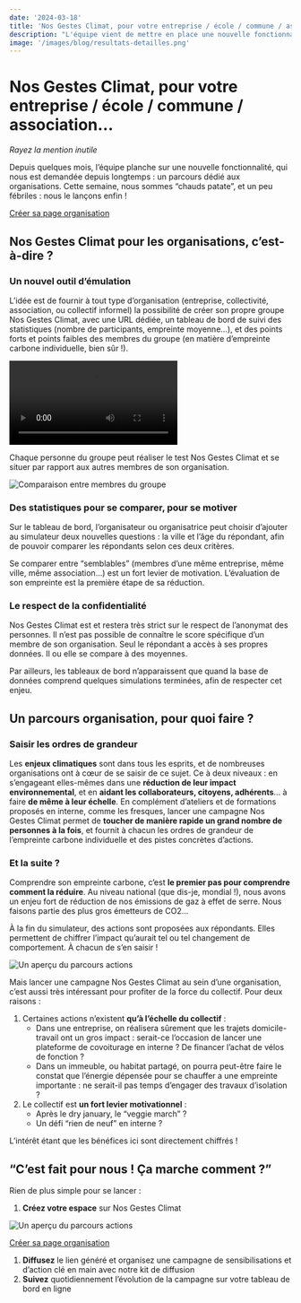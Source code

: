 ```yaml
---
date: '2024-03-18'
title: 'Nos Gestes Climat, pour votre entreprise / école / commune / association…'
description: "L'équipe vient de mettre en place une nouvelle fonctionnalité, qui permet d'aisément créer un groupe de simulation, avec un tableau de bord de suivi. "
image: '/images/blog/resultats-detailles.png'
---
```


# Nos Gestes Climat, pour votre entreprise / école / commune / association…

_Rayez la mention inutile_

Depuis quelques mois, l’équipe planche sur une nouvelle fonctionnalité, qui nous est demandée depuis longtemps : un parcours dédié aux organisations. Cette semaine, nous sommes “chauds patate”, et un peu fébriles : nous le lançons enfin !

<div className="text-center">
  <a
    href="https://nosgestesclimat.fr/organisations"
    className="focus:ring-offset-3 transition-color mx-auto inline-flex items-center whitespace-nowrap rounded-md border-2 border-primary-500 bg-primary-500 !p-4 font-bold !text-white no-underline shadow-sm transition-colors transition-colors hover:bg-primary-700 hover:text-white focus:outline-none focus:ring-2 focus:ring-primary-700 aria-disabled:opacity-50">
    Créer sa page organisation
  </a>
</div>

## Nos Gestes Climat pour les organisations, c’est-à-dire ?

### Un nouvel outil d’émulation

L’idée est de fournir à tout type d’organisation (entreprise, collectivité, association, ou collectif informel) la possibilité de créer son propre groupe Nos Gestes Climat, avec une URL dédiée, un tableau de bord de suivi des statistiques (nombre de participants, empreinte moyenne…), et des points forts et points faibles des membres du groupe (en matière d’empreinte carbone individuelle, bien sûr !).

<video controls id="video" style="padding-top:80px; margin-top: -80px">
  <source src="/parcours-orga.mp4" type="video/mp4" />
  <img
    src="/images/blog/resultats-detailles.png"
    alt="Accueil du tableau de bord"
  />
</video>
<br />

Chaque personne du groupe peut réaliser le test Nos Gestes Climat et se situer par rapport aux autres membres de son organisation.

![Comparaison entre membres du groupe](/images/blog/comparaison-groupe.png)

### Des statistiques pour se comparer, pour se motiver

Sur le tableau de bord, l’organisateur ou organisatrice peut choisir d’ajouter au simulateur deux nouvelles questions : la ville et l’âge du répondant, afin de pouvoir comparer les répondants selon ces deux critères.

Se comparer entre “semblables” (membres d’une même entreprise, même ville, même association…) est un fort levier de motivation. L’évaluation de son empreinte est la première étape de sa réduction.

### Le respect de la confidentialité

Nos Gestes Climat est et restera très strict sur le respect de l’anonymat des personnes. Il n’est pas possible de connaître le score spécifique d’un membre de son organisation. Seul le répondant a accès à ses propres données. Il ou elle se compare à des moyennes.

Par ailleurs, les tableaux de bord n’apparaissent que quand la base de données comprend quelques simulations terminées, afin de respecter cet enjeu.

## Un parcours organisation, pour quoi faire ?

### Saisir les ordres de grandeur

Les **enjeux climatiques** sont dans tous les esprits, et de nombreuses organisations ont à cœur de se saisir de ce sujet. Ce à deux niveaux : en s’engageant elles-mêmes dans une **réduction de leur impact environnemental**, et en **aidant les collaborateurs, citoyens, adhérents**… à faire **de même à leur échelle**. En complément d’ateliers et de formations proposés en interne, comme les fresques, lancer une campagne Nos Gestes Climat permet de **toucher de manière rapide un grand nombre de personnes à la fois**, et fournit à chacun les ordres de grandeur de l’empreinte carbone individuelle et des pistes concrètes d’actions.

### Et la suite ?

Comprendre son empreinte carbone, c’est **le premier pas pour comprendre comment la réduire**. Au niveau national (que dis-je, mondial !), nous avons un enjeu fort de réduction de nos émissions de gaz à effet de serre. Nous faisons partie des plus gros émetteurs de CO2…

À la fin du simulateur, des actions sont proposées aux répondants. Elles permettent de chiffrer l’impact qu’aurait tel ou tel changement de comportement. À chacun de s’en saisir !

![Un aperçu du parcours actions](/images/blog/parcours-actions.png)

Mais lancer une campagne Nos Gestes Climat au sein d’une organisation, c’est aussi très intéressant pour profiter de la force du collectif. Pour deux raisons :

1. Certaines actions n’existent **qu’à l’échelle du collectif** :
   - Dans une entreprise, on réalisera sûrement que les trajets domicile-travail ont un gros impact : serait-ce l’occasion de lancer une plateforme de covoiturage en interne ? De financer l’achat de vélos de fonction ?
   - Dans un immeuble, ou habitat partagé, on pourra peut-être faire le constat que l’énergie dépensée pour se chauffer a une empreinte importante : ne serait-il pas temps d’engager des travaux d’isolation ?
2. Le collectif est **un fort levier motivationnel** :
   - Après le dry january, le “veggie march” ?
   - Un défi “rien de neuf” en interne ?

L’intérêt étant que les bénéfices ici sont directement chiffrés !

## “C’est fait pour nous ! Ça marche comment ?”

Rien de plus simple pour se lancer :

1. **Créez votre espace** sur Nos Gestes Climat

![Un aperçu du parcours actions](/images/blog/creer-organisation.gif)

<div className="text-center">
  <a
    href="https://nosgestesclimat.fr/organisations"
    className="focus:ring-offset-3 transition-color mx-auto inline-flex items-center whitespace-nowrap rounded-md border-2 border-primary-500 bg-primary-500 !p-4 font-bold !text-white no-underline shadow-sm transition-colors transition-colors hover:bg-primary-700 hover:text-white focus:outline-none focus:ring-2 focus:ring-primary-700 aria-disabled:opacity-50">
    Créer sa page organisation
  </a>
</div>

1. **Diffusez** le lien généré et organisez une campagne de sensibilisations et d’action clé en main avec notre kit de diffusion
2. **Suivez** quotidiennement l’évolution de la campagne sur votre tableau de bord en ligne
